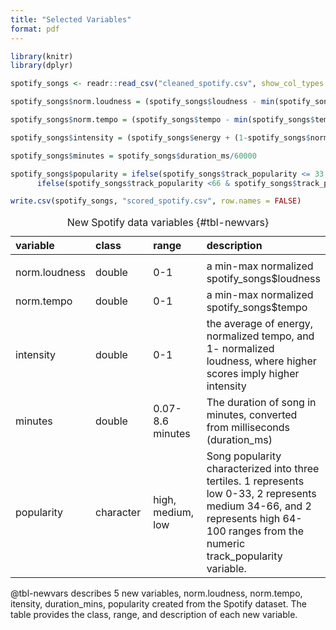 ```yaml
---
title: "Selected Variables"
format: pdf
---
```


```r
library(knitr)
library(dplyr)

spotify_songs <- readr::read_csv("cleaned_spotify.csv", show_col_types = FALSE)

spotify_songs$norm.loudness = (spotify_songs$loudness - min(spotify_songs$loudness)) / (max(spotify_songs$loudness) - min(spotify_songs$loudness))

spotify_songs$norm.tempo = (spotify_songs$tempo - min(spotify_songs$tempo)) / (max(spotify_songs$tempo) - min(spotify_songs$tempo))

spotify_songs$intensity = (spotify_songs$energy + (1-spotify_songs$norm.loudness) + spotify_songs$norm.tempo)/3

spotify_songs$minutes = spotify_songs$duration_ms/60000

spotify_songs$popularity = ifelse(spotify_songs$track_popularity <= 33, 1,
      ifelse(spotify_songs$track_popularity <66 & spotify_songs$track_popularity>33, 2, ifelse(spotify_songs$track_popularity >= 66, 3, NA)))

write.csv(spotify_songs, "scored_spotify.csv", row.names = FALSE)
```

| variable        | class     | range             | description                            |
|:-----------------|:-----------------|:-----------------|:-----------------|
                                                                      |
| norm.loudness   | double    | 0-1               | a min-max normalized spotify_songs\$loudness                                                                      |
| norm.tempo      | double    | 0-1               | a min-max normalized spotify_songs\$tempo                                                                         |
| intensity       | double    | 0-1               | the average of energy, normalized tempo, and 1- normalized loudness, where higher scores imply higher intensity                                                                              |
| minutes   | double    | 0.07-8.6 minutes  | The duration of song in minutes, converted from milliseconds (duration_ms)                                        |
| popularity      | character | high, medium, low | Song popularity characterized into three tertiles. 1 represents low 0-33, 2 represents medium 34-66, and 2 represents high 64-100 ranges from the numeric track_popularity variable.                                                                                          |

: New Spotify data variables {#tbl-newvars}

@tbl-newvars describes 5 new variables, norm.loudness, norm.tempo, itensity, duration_mins, popularity created from the Spotify dataset. The table provides the class, range, and description of each new variable.